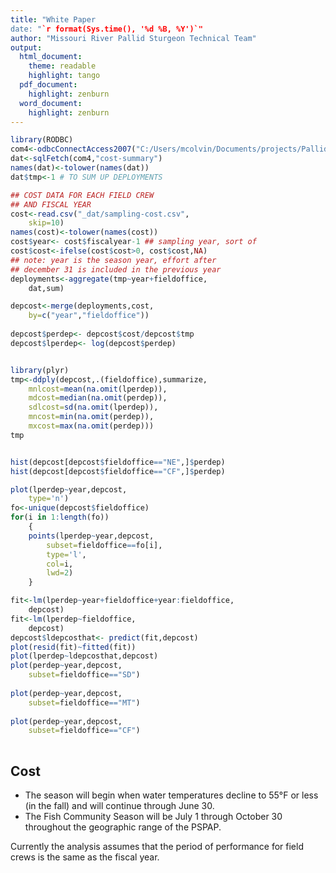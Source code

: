 ```yaml
---
title: "White Paper
date: "`r format(Sys.time(), '%d %B, %Y')`"
author: "Missouri River Pallid Sturgeon Technical Team"
output:  
  html_document:
    theme: readable
    highlight: tango
  pdf_document:
    highlight: zenburn 
  word_document:
    highlight: zenburn
---
```



```r
library(RODBC)
com4<-odbcConnectAccess2007("C:/Users/mcolvin/Documents/projects/Pallid Sturgeon/Analysis/Data/pallids.accdb")
dat<-sqlFetch(com4,"cost-summary")
names(dat)<-tolower(names(dat))
dat$tmp<-1 # TO SUM UP DEPLOYMENTS

## COST DATA FOR EACH FIELD CREW
## AND FISCAL YEAR
cost<-read.csv("_dat/sampling-cost.csv",
    skip=10)
names(cost)<-tolower(names(cost))
cost$year<- cost$fiscalyear-1 ## sampling year, sort of
cost$cost<-ifelse(cost$cost>0, cost$cost,NA)
## note: year is the season year, effort after 
## december 31 is included in the previous year
deployments<-aggregate(tmp~year+fieldoffice,
    dat,sum)

depcost<-merge(deployments,cost,
    by=c("year","fieldoffice"))
    
depcost$perdep<- depcost$cost/depcost$tmp
depcost$lperdep<- log(depcost$perdep)


library(plyr)
tmp<-ddply(depcost,.(fieldoffice),summarize,
    mnlcost=mean(na.omit(lperdep)),
    mdcost=median(na.omit(perdep)),
    sdlcost=sd(na.omit(lperdep)),
    mncost=min(na.omit(perdep)),
    mxcost=max(na.omit(perdep)))
tmp


hist(depcost[depcost$fieldoffice=="NE",]$perdep)
hist(depcost[depcost$fieldoffice=="CF",]$perdep)

plot(lperdep~year,depcost,
    type='n')
fo<-unique(depcost$fieldoffice)
for(i in 1:length(fo))
    {
    points(lperdep~year,depcost,
        subset=fieldoffice==fo[i],
        type='l',
        col=i,
        lwd=2)
    }

fit<-lm(lperdep~year+fieldoffice+year:fieldoffice,
    depcost)
fit<-lm(lperdep~fieldoffice,
    depcost)
depcost$ldepcosthat<- predict(fit,depcost)  
plot(resid(fit)~fitted(fit))
plot(lperdep~ldepcosthat,depcost)    
plot(perdep~year,depcost,
    subset=fieldoffice=="SD")
    
plot(perdep~year,depcost,
    subset=fieldoffice=="MT")
    
plot(perdep~year,depcost,
    subset=fieldoffice=="CF")    
    
``` 



## Cost


* The season will begin when water temperatures decline to 55°F or less 
(in the fall) and will continue through June 30. 
* The Fish Community Season will be July 1 through October 30 throughout 
the geographic range of the PSPAP. 

Currently the analysis assumes that the period
of performance for field crews is the same as 
the fiscal year. 



